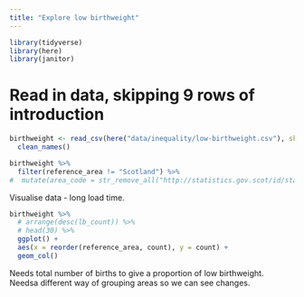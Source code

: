 ```yaml
---
title: "Explore low birthweight"
---
```


```r
library(tidyverse)
library(here)
library(janitor)
```

# Read in data, skipping 9 rows of introduction
```r
birthweight <- read_csv(here("data/inequality/low-birthweight.csv"), skip = 9) %>% 
  clean_names()

birthweight %>% 
  filter(reference_area != "Scotland") %>%
#  mutate(area_code = str_remove_all("http://statistics.gov.scot/id/statistical-geography/", ref_area))
```

Visualise data - long load time.
```r
birthweight %>% 
  # arrange(desc(lb_count)) %>% 
  # head(30) %>% 
  ggplot() +
  aes(x = reorder(reference_area, count), y = count) +
  geom_col()
```
Needs total number of births to give a proportion of low birthweight.
Needsa different way of grouping areas so we can see changes.

